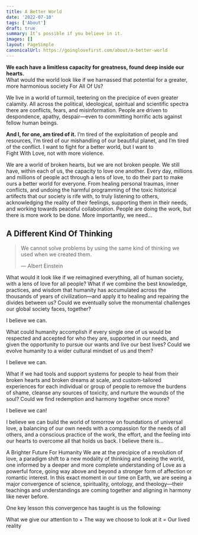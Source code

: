 ```yaml
---
title: A Better World
date: '2022-07-10'
tags: ['About']
draft: true
summary: It’s possible if you believe in it.
images: []
layout: PageSimple
canonicalUrl: https://goinglovefirst.com/about/a-better-world
---
```


**We each have a limitless capacity for greatness, found deep inside our hearts.**  
What would the world look like if we harnassed that potential for a greater, more harmonious society <nobr>For All Of Us</nobr>?

We live in a world of turmoil, teetering on the precipice of even greater calamity. All across the political, ideological, spiritual and scientific spectra there are conflicts, fears, and misinformation. People are driven to despondence, apathy, despair—even to committing horrific acts against fellow human beings.

**And I, for one, am tired of it.** I‘m tired of the exploitation of people and resources, I’m tired of our mishandling of our beautiful planet, and I’m tired of the conflict. I want to fight for a better world, but I want to <nobr>Fight With Love</nobr>, not with more violence.

We are a world of broken hearts, but we are not broken people. We still have, within each of us, the capacity to love one another. Every day, millions and millions of people act through a lens of love, to do their part to make ours a better world for everyone. From healing personal traumas, inner conflicts, and undoing the harmful programming of the toxic historical artifects that our society is rife with, to truly listening to others, acknowledging the reality of their feelings, supporting them in their needs, and working towards peaceful collaboration. People are doing the work, but there is more work to be done. More importantly, we need…

## A Different Kind Of Thinking

> We cannot solve problems by using the same kind of thinking we used when we created them.
>
> — Albert Einstein

What would it look like if we reimagined everything, all of human society, with a lens of love for all people? What if we combine the best knowledge, practices, and wisdom that humanity has accumulated across the thousands of years of civilization—and apply it to healing and repairing the divides between us? Could we eventually solve the monumental challenges our global society faces, together?

I believe we can.

What could humanity accomplish if every single one of us would be respected and accepted for who they are, supported in our needs, and given the opportunity to pursue our wants and live our best lives? Could we evolve humanity to a wider cultural mindset of us and them?

I believe we can.

What if we had tools and support systems for people to heal from their broken hearts and broken dreams at scale, and custom-tailored experiences for each individual or group of people to remove the burdens of shame, cleanse any sources of toxicity, and nurture the wounds of the soul? Could we find redemption and harmony together once more?

I believe we can!

I believe we can build the world of tomorrow on foundations of universal love, a balancing of our own needs with a compassion for the needs of all others, and a conscious practice of the work, the effort, and the feeling into our hearts to overcome all that holds us back. I believe there is…

A Brighter Future For Humanity
We are at the precipice of a revolution of love, a paradigm shift to a new modality of thinking and seeing the world, one informed by a deeper and more complete understanding of Love as a powerful force, going way above and beyond a stronger form of affection or romantic interest. In this exact moment in our time on Earth, we are seeing a major convergence of science, spirituality, ontology, and theology—their teachings and understandings are coming together and aligning in harmony like never before.

One key lesson this convergence has taught is us the following:

What we give our attention to + The way we choose to look at it = Our lived reality
